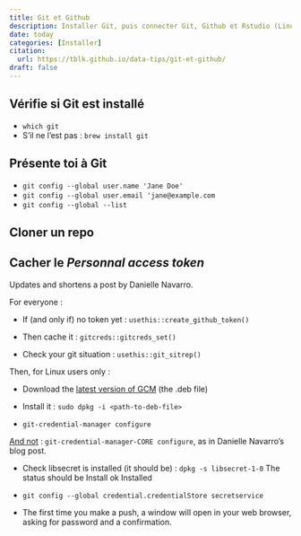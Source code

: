 ```yaml
---
title: Git et Github
description: Installer Git, puis connecter Git, Github et Rstudio (Linux et Mac)
date: today
categories: [Installer]
citation: 
  url: https://tblk.github.io/data-tips/git-et-github/ 
draft: false
---
```


## Vérifie si Git est installé

-   `which git`
-   S'il ne l'est pas : `brew install git`

## Présente toi à Git

-   `git config --global user.name 'Jane Doe'`
-   `git config --global user.email 'jane@example.com`
-   `git config --global --list`

## Cloner un repo

## Cacher le *Personnal access token*

Updates and shortens a post by Danielle Navarro.

For everyone :

-   If (and only if) no token yet : `usethis::create_github_token()`

-   Then cache it : `gitcreds::gitcreds_set()`

-   Check your git situation : `usethis::git_sitrep()`

Then, for Linux users only :

-   Download the [latest version of GCM](https://github.com/git-ecosystem/git-credential-manager/releases/tag/v2.1.2) (the .deb file)

-   Install it : `sudo dpkg -i <path-to-deb-file>`

-   `git-credential-manager configure`

::: callout-warning
[And not](https://github.com/git-ecosystem/git-credential-manager/blob/main/docs/rename.md) : `git-credential-manager-CORE configure`, as in Danielle Navarro's blog post.
:::

-   Check libsecret is installed (it should be) : `dpkg -s libsecret-1-0` The status should be Install ok Installed

-   `git config --global credential.credentialStore secretservice`

-   The first time you make a push, a window will open in your web browser, asking for password and a confirmation.
